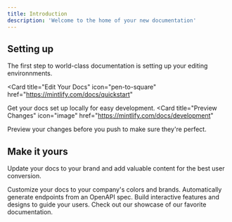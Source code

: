 ```yaml
---
title: Introduction
description: 'Welcome to the home of your new documentation'
---
```


## Setting up

The first step to world-class documentation is setting up your editing environnments.

<Card
  title="Edit Your Docs"
  icon="pen-to-square"
  href="https://mintlify.com/docs/quickstart"
>
  Get your docs set up locally for easy development.
</Card>
<Card
  title="Preview Changes"
  icon="image"
  href="https://mintlify.com/docs/development"
>
  Preview your changes before you push to make sure they're perfect.
</Card>

## Make it yours

Update your docs to your brand and add valuable content for the best user conversion.

<CardGroup cols={2}>
  <Card
    title="Customize Style"
    icon="palette"
    href="https://mintlify.com/docs/settings/global"
  >
    Customize your docs to your company's colors and brands.
  </Card>
  <Card
    title="Reference APIs"
    icon="code"
    href="https://mintlify.com/docs/api-playground/openapi"
  >
    Automatically generate endpoints from an OpenAPI spec.
  </Card>
  <Card
    title="Add Components"
    icon="screwdriver-wrench"
    href="https://mintlify.com/docs/components/accordion"
  >
    Build interactive features and designs to guide your users.
  </Card>
  <Card
    title="Get Inspiration"
    icon="stars"
    href="https://mintlify.com/showcase"
  >
    Check out our showcase of our favorite documentation.
  </Card>
</CardGroup>
